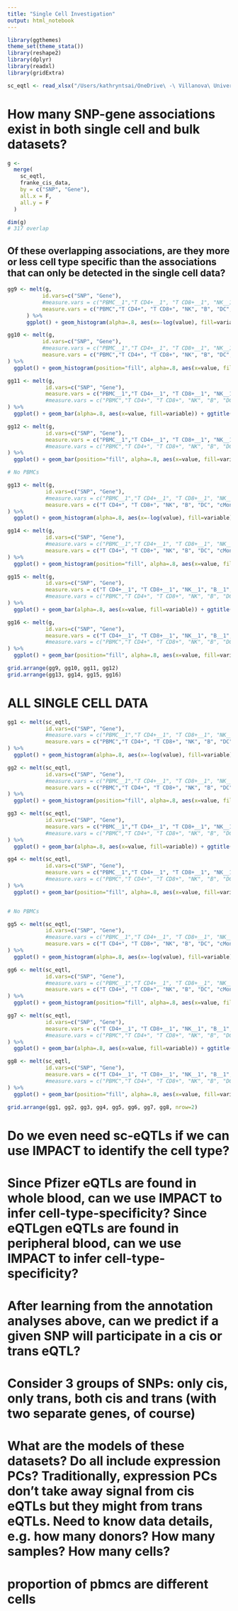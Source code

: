 ```yaml
---
title: "Single Cell Investigation"
output: html_notebook
---
```


```r
library(ggthemes)
theme_set(theme_stata())
library(reshape2)
library(dplyr)
library(readxl)
library(gridExtra)

```

```r
sc_eqtl <- read_xlsx("/Users/kathryntsai/OneDrive\ -\ Villanova\ University/College/2018-2019/Summer\ 2019/TFs_eQTLs_Research/RProjects/Project2/IMPACT/NIHMS76345-supplement-Supplementary_table_2_vanderWijst.xlsx", skip=1)
```

# How many SNP-gene associations exist in both single cell and bulk datasets?

```r
g <-
  merge(
    sc_eqtl,
    franke_cis_data,
    by = c("SNP", "Gene"),
    all.x = F,
    all.y = F
  )

dim(g)
# 317 overlap
```

## Of these overlapping associations, are they more or less cell type specific than the associations that can only be detected in the single cell data?

```r
gg9 <- melt(g, 
           id.vars=c("SNP", "Gene"), 
           #measure.vars = c("PBMC__1","T CD4+__1", "T CD8+__1", "NK__1", "B__1", "DC__1", "Mono__1", "cMono__1", "ncMono__1")
           measure.vars = c("PBMC","T CD4+", "T CD8+", "NK", "B", "DC", "cMono")
      ) %>% 
      ggplot() + geom_histogram(alpha=.8, aes(x=-log(value), fill=variable)) + ggtitle("P-values of eQTLs, grouped by cell type") # possibly take out position="identity" 

gg10 <- melt(g, 
           id.vars=c("SNP", "Gene"), 
           #measure.vars = c("PBMC__1","T CD4+__1", "T CD8+__1", "NK__1", "B__1", "DC__1", "Mono__1", "cMono__1", "ncMono__1")
           measure.vars = c("PBMC","T CD4+", "T CD8+", "NK", "B", "DC", "cMono")
) %>% 
  ggplot() + geom_histogram(position="fill", alpha=.8, aes(x=value, fill=variable)) + ggtitle("Proportions of each cell type at each p-value") # possibly take out position="identity" 

gg11 <- melt(g, 
            id.vars=c("SNP", "Gene"), 
            measure.vars = c("PBMC__1","T CD4+__1", "T CD8+__1", "NK__1", "B__1", "DC__1", "cMono__1")
            #measure.vars = c("PBMC","T CD4+", "T CD8+", "NK", "B", "DC", "cMono")
) %>% 
  ggplot() + geom_bar(alpha=.8, aes(x=value, fill=variable)) + ggtitle("# eQTLs Significant at FDR < 0.05 by Cell Type") # possibly take out position="identity" 

gg12 <- melt(g, 
            id.vars=c("SNP", "Gene"), 
            measure.vars = c("PBMC__1","T CD4+__1", "T CD8+__1", "NK__1", "B__1", "DC__1", "cMono__1")
            #measure.vars = c("PBMC","T CD4+", "T CD8+", "NK", "B", "DC", "cMono")
) %>% 
  ggplot() + geom_bar(position="fill", alpha=.8, aes(x=value, fill=variable)) + ggtitle("Proportions of Cell Types eQTLs Significant at FDR < 0.05") # possibly take out position="identity" 

# No PBMCs

gg13 <- melt(g, 
            id.vars=c("SNP", "Gene"), 
            #measure.vars = c("PBMC__1","T CD4+__1", "T CD8+__1", "NK__1", "B__1", "DC__1", "Mono__1", "cMono__1", "ncMono__1")
            measure.vars = c("T CD4+", "T CD8+", "NK", "B", "DC", "cMono")
) %>% 
  ggplot() + geom_histogram(alpha=.8, aes(x=-log(value), fill=variable)) + ggtitle("P-values of eQTLs, grouped by cell type") # possibly take out position="identity" 

gg14 <- melt(g, 
            id.vars=c("SNP", "Gene"), 
            #measure.vars = c("PBMC__1","T CD4+__1", "T CD8+__1", "NK__1", "B__1", "DC__1", "Mono__1", "cMono__1", "ncMono__1")
            measure.vars = c("T CD4+", "T CD8+", "NK", "B", "DC", "cMono")
) %>% 
  ggplot() + geom_histogram(position="fill", alpha=.8, aes(x=value, fill=variable)) + ggtitle("Proportions of each cell type at each p-value") # possibly take out position="identity" 

gg15 <- melt(g, 
            id.vars=c("SNP", "Gene"), 
            measure.vars = c("T CD4+__1", "T CD8+__1", "NK__1", "B__1", "DC__1", "cMono__1")
            #measure.vars = c("PBMC","T CD4+", "T CD8+", "NK", "B", "DC", "cMono")
) %>% 
  ggplot() + geom_bar(alpha=.8, aes(x=value, fill=variable)) + ggtitle("# eQTLs Significant at FDR < 0.05 by Cell Type") # possibly take out position="identity" 

gg16 <- melt(g, 
            id.vars=c("SNP", "Gene"), 
            measure.vars = c("T CD4+__1", "T CD8+__1", "NK__1", "B__1", "DC__1", "cMono__1")
            #measure.vars = c("PBMC","T CD4+", "T CD8+", "NK", "B", "DC", "cMono")
) %>% 
  ggplot() + geom_bar(position="fill", alpha=.8, aes(x=value, fill=variable)) + ggtitle("Proportions of Cell Types eQTLs Significant at FDR < 0.05") # possibly take out position="identity" 

```


```r
grid.arrange(gg9, gg10, gg11, gg12)
grid.arrange(gg13, gg14, gg15, gg16)
```

# ALL SINGLE CELL DATA

```r
gg1 <- melt(sc_eqtl, 
            id.vars=c("SNP", "Gene"), 
            #measure.vars = c("PBMC__1","T CD4+__1", "T CD8+__1", "NK__1", "B__1", "DC__1", "Mono__1", "cMono__1", "ncMono__1")
            measure.vars = c("PBMC","T CD4+", "T CD8+", "NK", "B", "DC", "cMono")
) %>% 
  ggplot() + geom_histogram(alpha=.8, aes(x=-log(value), fill=variable)) + ggtitle("P-values of eQTLs, grouped by cell type - all sc-eQTLs") # possibly take out position="identity" 

gg2 <- melt(sc_eqtl, 
            id.vars=c("SNP", "Gene"), 
            #measure.vars = c("PBMC__1","T CD4+__1", "T CD8+__1", "NK__1", "B__1", "DC__1", "Mono__1", "cMono__1", "ncMono__1")
            measure.vars = c("PBMC","T CD4+", "T CD8+", "NK", "B", "DC", "cMono")
) %>% 
  ggplot() + geom_histogram(position="fill", alpha=.8, aes(x=value, fill=variable)) + ggtitle("Proportions of each cell type at each p-value - all sc-eQTLs") # possibly take out position="identity" 

gg3 <- melt(sc_eqtl, 
            id.vars=c("SNP", "Gene"), 
            measure.vars = c("PBMC__1","T CD4+__1", "T CD8+__1", "NK__1", "B__1", "DC__1", "cMono__1")
            #measure.vars = c("PBMC","T CD4+", "T CD8+", "NK", "B", "DC", "cMono")
) %>% 
  ggplot() + geom_bar(alpha=.8, aes(x=value, fill=variable)) + ggtitle("# eQTLs Significant at FDR < 0.05 by Cell Type - all sc-eQTLs") # possibly take out position="identity" 

gg4 <- melt(sc_eqtl, 
            id.vars=c("SNP", "Gene"), 
            measure.vars = c("PBMC__1","T CD4+__1", "T CD8+__1", "NK__1", "B__1", "DC__1", "cMono__1")
            #measure.vars = c("PBMC","T CD4+", "T CD8+", "NK", "B", "DC", "cMono")
) %>% 
  ggplot() + geom_bar(position="fill", alpha=.8, aes(x=value, fill=variable)) + ggtitle("Proportions of Cell Types eQTLs Significant at FDR < 0.05") # possibly take out position="identity" 


# No PBMCs

gg5 <- melt(sc_eqtl, 
            id.vars=c("SNP", "Gene"), 
            #measure.vars = c("PBMC__1","T CD4+__1", "T CD8+__1", "NK__1", "B__1", "DC__1", "Mono__1", "cMono__1", "ncMono__1")
            measure.vars = c("T CD4+", "T CD8+", "NK", "B", "DC", "cMono")
) %>% 
  ggplot() + geom_histogram(alpha=.8, aes(x=-log(value), fill=variable)) + ggtitle("P-values of eQTLs, grouped by cell type - all sc-eQTLs, no PBMCs") # possibly take out position="identity" 

gg6 <- melt(sc_eqtl, 
            id.vars=c("SNP", "Gene"), 
            #measure.vars = c("PBMC__1","T CD4+__1", "T CD8+__1", "NK__1", "B__1", "DC__1", "Mono__1", "cMono__1", "ncMono__1")
            measure.vars = c("T CD4+", "T CD8+", "NK", "B", "DC", "cMono")
) %>% 
  ggplot() + geom_histogram(position="fill", alpha=.8, aes(x=value, fill=variable)) + ggtitle("Proportions of each cell type at each p-value - all sc-eQTLs, no PBMCs") # possibly take out position="identity" 

gg7 <- melt(sc_eqtl, 
            id.vars=c("SNP", "Gene"), 
            measure.vars = c("T CD4+__1", "T CD8+__1", "NK__1", "B__1", "DC__1", "cMono__1")
            #measure.vars = c("PBMC","T CD4+", "T CD8+", "NK", "B", "DC", "cMono")
) %>% 
  ggplot() + geom_bar(alpha=.8, aes(x=value, fill=variable)) + ggtitle("# eQTLs Significant at FDR < 0.05 by Cell Type - all sc-eQTLs, no PBMCs") # possibly take out position="identity" 

gg8 <- melt(sc_eqtl, 
            id.vars=c("SNP", "Gene"), 
            measure.vars = c("T CD4+__1", "T CD8+__1", "NK__1", "B__1", "DC__1", "cMono__1")
            #measure.vars = c("PBMC","T CD4+", "T CD8+", "NK", "B", "DC", "cMono")
) %>% 
  ggplot() + geom_bar(position="fill", alpha=.8, aes(x=value, fill=variable)) + ggtitle("Proportions of Cell Types eQTLs Significant at FDR < 0.05 - all sc-eQTLs, no PBMCs") # possibly take out position="identity" 
```


```r
grid.arrange(gg1, gg2, gg3, gg4, gg5, gg6, gg7, gg8, nrow=2)
```

# Do we even need sc-eQTLs if we can use IMPACT to identify the cell type?

# Since Pfizer eQTLs are found in whole blood, can we use IMPACT to infer cell-type-specificity? Since eQTLgen eQTLs are found in peripheral blood, can we use IMPACT to infer cell-type-specificity?

# After learning from the annotation analyses above, can we predict if a given SNP will participate in a cis or trans eQTL? 
# Consider 3 groups of SNPs: only cis, only trans, both cis and trans (with two separate genes, of course)

# What are the models of these datasets? Do all include expression PCs? Traditionally, expression PCs don’t take away signal from cis eQTLs but they might from trans eQTLs. Need to know data details, e.g. how many donors? How many samples? How many cells?

# proportion of pbmcs are different cells

